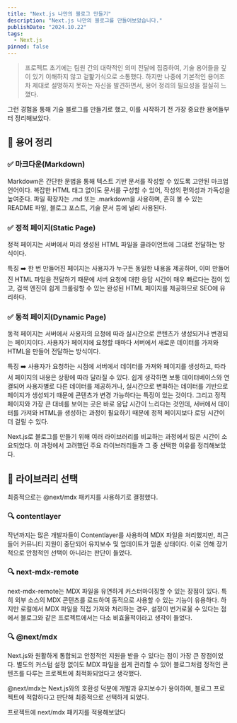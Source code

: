 ```yaml
---
title: "Next.js 나만의 블로그 만들기"
description: "Next.js 나만의 블로그를 만들어보았습니다."
publishDate: "2024.10.22"
tags:
  - Next.js
pinned: false
---
```


> 프로젝트 초기에는 팀원 간의 대략적인 의미 전달에 집중하여, 기술 용어들을 깊이 있기 이해하지 않고 겉핥기식으로 소통했다. 하지만 나중에 기본적인 용어조차 제대로 설명하지 못하는 자신을 발견하면서, 용어 정리의 필요성을 절실히 느꼈다.

그런 경험을 통해 기술 블로그를 만들기로 했고, 이를 시작하기 전 가장 중요한 용어들부터 정리해보았다.

## 📌 용어 정리

### ✅ 마크다운(Markdown)

Markdown은 간단한 문법을 통해 텍스트 기반 문서를 작성할 수 있도록 고안된 마크업 언어이다. 복잡한 HTML 태그 없이도 문서를 구성할 수 있어, 작성의 편의성과 가독성을 높여준다. 파일 확장자는 .md 또는 .markdown을 사용하며, 흔히 볼 수 있는 README 파일, 블로그 포스트, 기술 문서 등에 널리 사용된다.

### ✅ 정적 페이지(Static Page)

정적 페이지는 서버에서 미리 생성된 HTML 파일을 클라이언트에 그대로 전달하는 방식이다.

특징
➡️ 한 번 만들어진 페이지는 사용자가 누구든 동일한 내용을 제공하며, 이미 만들어진 HTML 파일을 전달하기 때문에 서버 요청에 대한 응답 시간이 매우 빠르다는 점이 있고, 검색 엔진이 쉽게 크롤링할 수 있는 완성된 HTML 페이지를 제공하므로 SEO에 유리하다.

### ✅ 동적 페이지(Dynamic Page)

동적 페이지는 서버에서 사용자의 요청에 따라 실시간으로 콘텐츠가 생성되거나 변경되는 페이지이다. 사용자가 페이지에 요청할 때마다 서버에서 새로운 데이터를 가져와 HTML을 만들어 전달하는 방식이다.

특징
➡️ 사용자가 요청하는 시점에 서버에서 데이터를 가져와 페이지를 생성하고, 따라서 페이지의 내용은 상황에 따라 달라질 수 있다. 쉽게 생각하면 보통 데이터베이스와 연결되어 사용자별로 다른 데이터를 제공하거나, 실시간으로 변화하는 데이터를 기반으로 페이지가 생성되기 때문에 콘텐츠가 변경 가능하다는 특징이 있는 것이다. 그리고 정적 페이지와 가장 큰 대비를 보이는 곳은 바로 응답 시간이 느리다는 것인데, 서버에서 데이터를 가져와 HTML을 생성하는 과정이 필요하기 때문에 정적 페이지보다 로딩 시간이 더 걸릴 수 있다.

Next.js로 블로그를 만들기 위해 여러 라이브러리를 비교하는 과정에서 많은 시간이 소요되었다. 이 과정에서 고려했던 주요 라이브러리들과 그 중 선택한 이유를 정리해보았다.

## 📌 라이브러리 선택

최종적으로는 @next/mdx 패키지를 사용하기로 결정했다.

### 🔍 contentlayer

작년까지는 많은 개발자들이 Contentlayer를 사용하여 MDX 파일을 처리했지만, 최근 들어 커뮤니티 지원이 중단되어 유지보수 및 업데이트가 멈춘 상태이다. 이로 인해 장기적으로 안정적인 선택이 아니라는 판단이 들었다.

### 🔍 next-mdx-remote

next-mdx-remote는 MDX 파일을 유연하게 커스터마이징할 수 있는 장점이 있다. 특히 외부 소스의 MDX 콘텐츠를 로드하여 동적으로 사용할 수 있는 기능이 유용하다. 하지만 로컬에서 MDX 파일을 직접 가져와 처리하는 경우, 설정이 번거로울 수 있다는 점에서 블로그와 같은 프로젝트에서는 다소 비효율적이라고 생각이 들었다.

### 🔍 @next/mdx

Next.js와 원활하게 통합되고 안정적인 지원을 받을 수 있다는 점이 가장 큰 장점이었다. 별도의 커스텀 설정 없이도 MDX 파일을 쉽게 관리할 수 있어 블로그처럼 정적인 콘텐츠를 다루는 프로젝트에 최적화되었다고 생각했다.

@next/mdx는 Next.js와의 호환성 덕분에 개발과 유지보수가 용이하여, 블로그 프로젝트에 적합하다고 판단해 최종적으로 선택하게 되었다.

프로젝트에 next/mdx 패키지를 적용해보았다